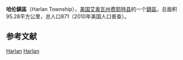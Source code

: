 {{Infobox settlement
|official_name            = 哈伦鎮區
|native_name = Harlan Township
|settlement_type          = [[鎮區_(美国)|鎮區]]
|nickname                 = 
|motto                    =

|image_map                = Map highlighting Harlan Township, Fayette County, Iowa.svg
|mapsize                  = 
|map_caption              = 
|image_map1               = 
|mapsize1                 = 
|map_caption1             =

<!-- Location -->
|coordinates_display      = inline,title
|coordinates_region       = US-IA
|subdivision_type         = 国家
|subdivision_name         = 美国
|subdivision_type1        = [[美国行政区划|州]]
|subdivision_name1        = 艾奥瓦州
|subdivision_type2        = [[艾奥瓦州行政区划|县]]
|subdivision_name2        = [[費耶特縣_(愛阿華州)|费耶特县]]

|area_footnotes           = 
|area_magnitude           = 
|area_total_km2           = 95.28
|area_land_km2            = 95.22
|area_water_km2           = 0.07

|population_as_of         = 2010年
|population_footnotes     = 
|population_total         = 871
|population_density_km2   = 9

|elevation_m              = 349
|latd                     = 42
|latm                     = 46
|lats                     = 51
|latNS                    = N
|longd                    = 91
|longm                    = 54
|longs                    = 45
|longEW                   = W

}}
'''哈伦鎮區'''（Harlan Township），[[美国|美国]][[艾奥瓦州|艾奥瓦州]][[費耶特縣_(愛阿華州)|费耶特县]]的一个[[鎮區_(美国)|鎮區]]，总面积95.28平方公里，总人口871（2010年美国人口普查）。

==参考文献==
{{reflist}}

{{費耶特縣 (愛荷華州)}}

[[Category:費耶特縣鎮區_(艾奧瓦州)|Harlan]]
[[Category:艾奧瓦州鎮區|Harlan]]